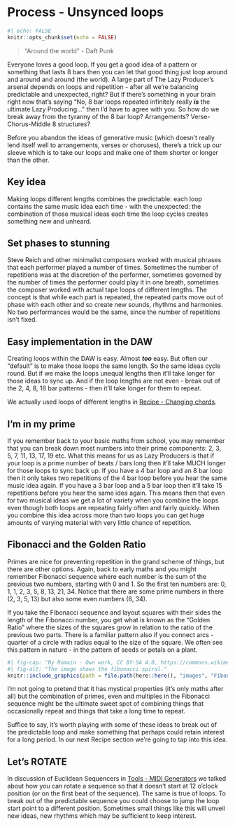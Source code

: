 # Process - Unsynced loops {#Chapter-021-Process-Unsynced_loops}

```r
#| echo: FALSE
knitr::opts_chunk$set(echo = FALSE)
```

> "Around the world" - Daft Punk

Everyone loves a good loop. If you get a good idea of a pattern or
something that lasts 8 bars then you can let that good thing just loop
around and around and around (the world). A large part of The Lazy
Producer's arsenal depends on loops and repetition - after all we're
balancing predictable and unexpected, right? But if there's something in
your brain right now that's saying "No, 8 bar loops repeated infinitely
really ***is*** the ultimate Lazy Producing..." then I'd have to agree
with you. So how do we break away from the tyranny of the 8 bar loop?
Arrangements? Verse-Chorus-Middle 8 structures?

Before you abandon the ideas of generative music (which doesn't really
lend itself well to arrangements, verses or choruses), there's a trick
up our sleeve which is to take our loops and make one of them shorter or
longer than the other.

::: callout-tip
## Key idea

Making loops different lengths combines the predictable: each loop
contains the same music idea each time - with the unexpected: the
combination of those musical ideas each time the loop cycles creates
something new and unheard.

::: 

## Set phases to stunning

Steve Reich and other minimalist composers worked with musical phrases
that each performer played a number of times. Sometimes the number of
repetitions was at the discretion of the performer, sometimes governed
by the number of times the performer could play it in one breath,
sometimes the composer worked with actual tape loops of different lengths. The concept is
that while each part is repeated, the repeated parts move out of phase
with each other and so create new sounds, rhythms and harmonies. No two
performances would be the same, since the number of repetitions isn't
fixed.

## Easy implementation in the DAW

Creating loops within the DAW is easy. Almost ***too*** easy. But often
our "default" is to make those loops the same length. So the same ideas
cycle round. But if we make the loops unequal lengths then it'll take
longer for those ideas to sync up. And if the loop lengths are not
even - break out of the 2, 4, 8, 16 bar patterns - then it'll take
longer for them to repeat.

We actually used loops of different lengths in 
[Recipe - Changing chords](#Chapter-001-Recipe-Changing_Chords).

## I'm in my prime

If you remember back to your basic maths from school, you may remember
that you can break down most numbers into their prime components: 2, 3,
5, 7, 11, 13, 17, 19 etc. What this means for us as Lazy Producers is
that if your loop is a prime number of beats / bars long then it'll take
MUCH longer for those loops to sync back up. If you have a 4 bar loop
and an 8 bar loop then it only takes two repetitions of the 4 bar loop
before you hear the same music idea again. If you have a 3 bar loop and
a 5 bar loop then it'll take 15 repetitions before you hear the same
idea again. This means then that even for two musical ideas we get a lot
of variety when you combine the loops even though both loops are
repeating fairly often and fairly quickly. When you combine this idea
across more than two loops you can get huge amounts of varying material
with very little chance of repetition.

## Fibonacci and the Golden Ratio

Primes are nice for preventing repetition in the grand scheme of
things, but there are other options. Again, back to early maths and you
might remember Fibonacci sequence where each number is the sum of the
previous two numbers, starting with 0 and 1. So the first ten numbers
are: 0, 1, 1, 2, 3, 5, 8, 13, 21, 34. Notice that there are some prime
numbers in there (2, 3, 5, 13) but also some even numbers (8, 34).

If you take the Fibonacci sequence and layout squares with their sides
the length of the Fibonacci number, you get what is known as the "Golden
Ratio" where the sizes of the squares grow in relation to the ratio
of the previous two parts. There is a familiar pattern also if you
connect arcs - quarter of a circle with radius equal to the size of the
square. We often see this pattern in nature - in the pattern of seeds or
petals on a plant.

```r
#| fig-cap: "By Romain - Own work, CC BY-SA 4.0, https://commons.wikimedia.org/w/index.php?curid=114415511"
#| fig-alt: "The image shows the fibonacci spiral."
knitr::include_graphics(path = file.path(here::here(), "images", "Fibonacci_Spiral.png"))
```

I'm not going to pretend that it has mystical properties (it's only
maths after all) but the combination of primes, even and multiples in
the Fibonacci sequence might be the ultimate sweet spot of combining
things that occasionally repeat and things that take a long time to
repeat.

Suffice to say, it's worth playing with some of these ideas to break out
of the predictable loop and make something that perhaps could retain
interest for a long period. In our next Recipe section we're going to
tap into this idea.

## Let's ROTATE

In discussion of Euclidean Sequencers in 
[Tools - MIDI Generators](#Chapter-012-Tools-MIDI_Generators) 
we talked about how you can rotate a sequence so that it doesn't start at 12 o'clock position (or on the first beat of the sequence).  The same is true of loops. To break out of the predictable sequence you could choose to jump the loop start point to a different position. Sometimes small things like this will unveil new ideas, new rhythms which may be sufficient to keep interest.
